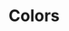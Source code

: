 
<Meta title="Design System/Design Tokens/Colors" />

# Colors

<ColorPalette>
  <ColorItem
    title="blue-100"
    subtitle="theme.color.blue[100]"
    colors={[theme.color.blue[100]]}
  />
  <ColorItem
    title="blue-200"
    subtitle="theme.color.blue[200]"
    colors={[theme.color.blue[200]]}
  />
  <ColorItem
    title="blue-300"
    subtitle="theme.color.blue[300]"
    colors={[theme.color.blue[300]]}
  />
  <ColorItem
    title="red-100"
    subtitle="theme.color.red[100]"
    colors={[theme.color.red[100]]}
  />
  <ColorItem
    title="red-200"
    subtitle="theme.color.red[200]"
    colors={[theme.color.red[200]]}
  />
  <ColorItem
    title="red-300"
    subtitle="theme.color.red[300]"
    colors={[theme.color.red[300]]}
  />
  <ColorItem
    title="Monochrome"
    subtitle="theme.color.monochrome[code]"
    colors={[
      theme.color.monochrome.[100],
      theme.color.monochrome.[200],
      theme.color.monochrome.[300],
      theme.color.monochrome.[400],
      theme.color.monochrome.[500],
      theme.color.monochrome.[600],
      theme.color.monochrome.[700],
      theme.color.monochrome.[800],
      theme.color.monochrome.[900],
    ]}
  />
</ColorPalette>
